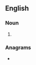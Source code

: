 ==English==

===Noun===
{{head|en|noun form}}

# {{plural of|en|dasher}}

===Anagrams===
* {{anagrams|en|a=adehrss|Sheards|shaders|sheards}}